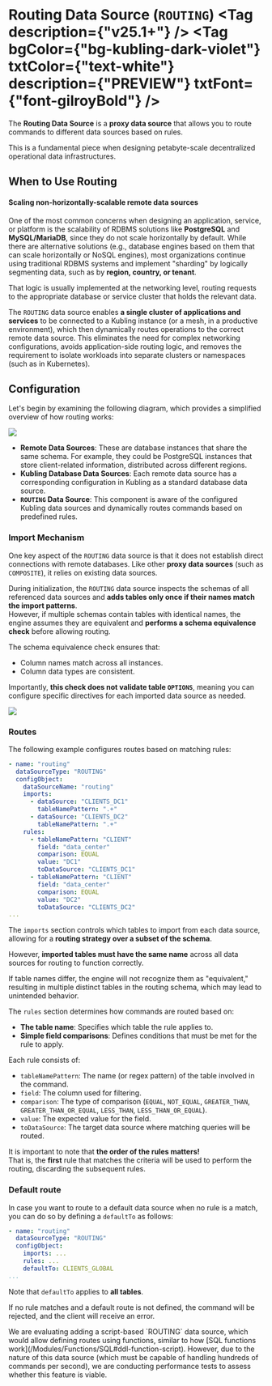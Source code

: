 
# Routing Data Source (`ROUTING`) <Tag description={"v25.1+"} /> <Tag bgColor={"bg-kubling-dark-violet"} txtColor={"text-white"} description={"PREVIEW"} txtFont={"font-gilroyBold"} />

The **Routing Data Source** is a **proxy data source** that allows you to route commands to different data sources based on rules.  

This is a fundamental piece when designing petabyte-scale decentralized operational data infrastructures.

## When to Use Routing

#### **Scaling non-horizontally-scalable remote data sources**
One of the most common concerns when designing an application, service, or platform is the scalability of RDBMS solutions like **PostgreSQL** and **MySQL/MariaDB**, since they do not 
scale horizontally by default. While there are alternative solutions (e.g., database engines based on them that can scale horizontally or NoSQL engines), most organizations continue using traditional RDBMS systems 
and implement "sharding" by logically segmenting data, such as by **region, country, or tenant**.

That logic is usually implemented at the networking level, routing requests to the appropriate database or service cluster that holds the relevant data.

The `ROUTING` data source enables **a single cluster of applications and services** to be connected to a Kubling instance (or a mesh, in a productive environment), which then dynamically routes operations 
to the correct remote data source. This eliminates the need for complex networking configurations, avoids application-side routing logic, and removes the requirement 
to isolate workloads into separate clusters or namespaces (such as in Kubernetes).

## Configuration

Let's begin by examining the following diagram, which provides a simplified overview of how routing works:

![](../../../public/img/routing_ds.svg)

- **Remote Data Sources**: These are database instances that share the same schema. For example, they could be PostgreSQL instances that store client-related information, distributed across different regions.
- **Kubling Database Data Sources**: Each remote data source has a corresponding configuration in Kubling as a standard database data source.
- **`ROUTING` Data Source**: This component is aware of the configured Kubling data sources and dynamically routes commands based on predefined rules.

### Import Mechanism

One key aspect of the `ROUTING` data source is that it does not establish direct connections with remote databases. Like other **proxy data sources** (such as `COMPOSITE`), it relies on existing data sources.

During initialization, the `ROUTING` data source inspects the schemas of all referenced data sources and **adds tables only once if their names match the import patterns**.  
However, if multiple schemas contain tables with identical names, the engine assumes they are equivalent and **performs a schema equivalence check** before allowing routing.  

The schema equivalence check ensures that:
- Column names match across all instances.
- Column data types are consistent.  

Importantly, **this check does not validate table `OPTIONS`**, meaning you can configure specific directives for each imported data source as needed.

![](../../../public/img/routing_ds_tables.svg)

### Routes
The following example configures routes based on matching rules:
```yaml
- name: "routing"
  dataSourceType: "ROUTING"
  configObject:
    dataSourceName: "routing"
    imports:
      - dataSource: "CLIENTS_DC1"
        tableNamePattern: ".+"
      - dataSource: "CLIENTS_DC2"
        tableNamePattern: ".+"
    rules:
      - tableNamePattern: "CLIENT"
        field: "data_center"
        comparison: EQUAL
        value: "DC1"
        toDataSource: "CLIENTS_DC1"
      - tableNamePattern: "CLIENT"
        field: "data_center"
        comparison: EQUAL
        value: "DC2"
        toDataSource: "CLIENTS_DC2"
...        
```

The `imports` section controls which tables to import from each data source, allowing for a **routing strategy over a subset of the schema**.

However, **imported tables must have the same name** across all data sources for routing to function correctly.

If table names differ, the engine will not recognize them as "equivalent," resulting in multiple distinct tables in the routing schema, which may lead to unintended behavior.

The `rules` section determines how commands are routed based on:

- **The table name**: Specifies which table the rule applies to.
- **Simple field comparisons**: Defines conditions that must be met for the rule to apply.

Each rule consists of:
- `tableNamePattern`: The name (or regex pattern) of the table involved in the command.
- `field`: The column used for filtering.
- `comparison`: The type of comparison (`EQUAL`, `NOT_EQUAL`, `GREATER_THAN`, `GREATER_THAN_OR_EQUAL`, `LESS_THAN`, `LESS_THAN_OR_EQUAL`).
- `value`: The expected value for the field.
- `toDataSource`: The target data source where matching queries will be routed.

It is important to note that **the order of the rules matters!**  
That is, the **first** rule that matches the criteria will be used to perform the routing, discarding the subsequent rules.

### Default route
In case you want to route to a default data source when no rule is a match, you can do so by defining a `defaultTo` as follows:
```yaml
- name: "routing"
  dataSourceType: "ROUTING"
  configObject:
    imports: ...
    rules: ...
    defaultTo: CLIENTS_GLOBAL
...
```

Note that `defaultTo` applies to **all tables**.

If no rule matches and a default route is not defined, the command will be rejected, and the client will receive an error.

<Callout type="info">
  We are evaluating adding a script-based `ROUTING` data source, which would allow defining routes using functions, similar to how [SQL functions work](/Modules/Functions/SQL#ddl-function-script).  
  However, due to the nature of this data source (which must be capable of handling hundreds of commands per second), we are conducting performance tests to assess whether this feature is viable.
</Callout>
